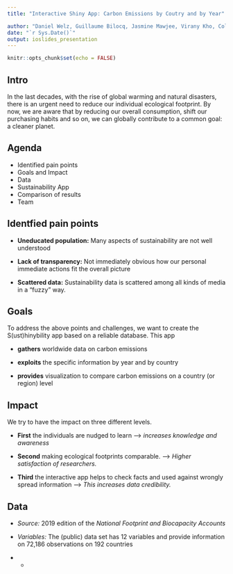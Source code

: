 ```yaml
---
title: "Interactive Shiny App: Carbon Emissions by Coutry and by Year"

author: "Daniel Welz, Guillaume Bilocq, Jasmine Mawjee, Virany Kho, Colin Steffe"
date: "`r Sys.Date()`"
output: ioslides_presentation
---
```


```r
knitr::opts_chunk$set(echo = FALSE)
```

## Intro

In the last decades, with the rise of global warming and natural disasters, there is an urgent need to reduce our individual ecological footprint. By now, we are aware that by reducing our overall consumption, shift our purchasing habits and so on, we can globally contribute to a common goal: a cleaner planet.

## Agenda

- Identified pain points
- Goals and Impact
- Data
- Sustainability App
- Comparison of results
- Team


## Identfied pain points

- **Uneducated population:** Many aspects of sustainability are not well understood

- **Lack of transparency:** Not immediately obvious how our personal immediate actions fit the overall picture

- **Scattered data:** Sustainability data is scattered among all kinds of media in a "fuzzy" way.


## Goals

To address the above points and challenges, we want to create the S(ust)hinybility app based on a reliable database. This app 

- **gathers** worldwide data on carbon emissions 
 
- **exploits** the specific information by year and by country

- **provides** visualization to compare carbon emissions on a country (or region) level

## Impact

We try to have the impact on three different levels. 

- **First** the individuals are nudged to learn ---> *increases knowledge and awareness*

- **Second** making ecological footprints comparable. ---> *Higher satisfaction of researchers.* 

- **Third** the interactive app helps to check facts and used against wrongly spread information ---> *This increases data credibility.* 

## Data

- *Source:* 2019 edition of the *National Footprint and Biocapacity Accounts*

- *Variables:* The (public) data set has 12 variables and provide information on 72,186 observations on 192 countries

- *
